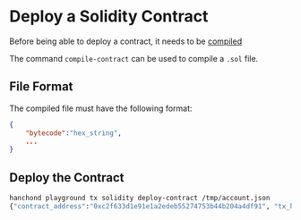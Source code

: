 # Deploy a Solidity Contract

Before being able to deploy a contract, it needs to be [compiled](/hanchond/playground/tx/solidity/compile)

The command `compile-contract` can be used to compile a `.sol` file.

## File Format

The compiled file must have the following format:

```json
{
    "bytecode":"hex_string",
    ...
}
```

## Deploy the Contract

```bash
hanchond playground tx solidity deploy-contract /tmp/account.json
{"contract_address":"0xc2f633d1e91e1a2edeb55274753b44b204a4df91", "tx_hash":"0xa0a473953fb8ff88cbd7f63c956992d2621a7fbc47a6ba59427ef8482a0baf9f"}
```
